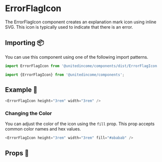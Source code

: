 
# ErrorFlagIcon

The ErrorFlagIcon component creates an explanation mark icon using inline SVG. This icon is typically used to indicate that there is an error.

## Importing 📦

You can use this component using one of the following import patterns.

```javascript
import ErrorFlagIcon from '@unitedincome/components/dist/ErrorFlagIcon';
```

```javascript
import {ErrorFlagIcon} from '@unitedincome/components';
```

## Example 🚀

<Preview>
  <ErrorFlagIcon height="3rem" width="3rem" />
</Preview>

```javascript
<ErrorFlagIcon height="3rem" width="3rem" />
```

### Changing the Color

You can adjust the color of the icon using the `fill` prop. This prop accepts common color names and hex values.

<Preview>
  <ErrorFlagIcon height="3rem" width="3rem" fill="#ababab" />
</Preview>

```javascript
<ErrorFlagIcon height="3rem" width="3rem" fill="#ababab" />
```

## Props 🔧

<Props of={ErrorFlagIcon} />
